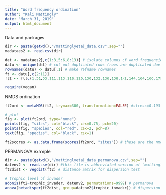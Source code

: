 ```yaml
---
title: "Word frequency ordination"
author: "Kali Mattingly"
date: "March 31, 2019"
output: html_document
---
```



Data and packages
```r
dir <- paste(getwd(),"/mattinglyetal_data.csv",sep="")
madataes2 <- read.csv(dir)

dat <- madataes2[,c(1:3,5:6,8:13)] # isolate columns of word frequencies that will be included in ordination
datu <- unique(dat) # cut out duplicated rows (rows are duplicated due to multiple effect sizes per paper)
rownames(datu) <- datu[,1] # make refname rownames
ft <- datu[,c(2:11)]
ft2 <- ft[c(1:51,53:111,113:118,120:130,132:136,138:142,144:164,166:179,181:202),] # remove papers where words do not appear (because ordination cannot handle all-zero observations for a row): trometer (180), shurin (165), pace (143), nalepa (137), meyerson (131), lozano (119), leroy (112), driver (52)

require(vegan)
```


NMDS ordination
```r
ft2ord <- metaMDS(ft2, trymax=300, transformation=FALSE) #stress=0.193

# plot
fig <- plot(ft2ord, type="none")
points(fig, "sites", col="black", cex=0.75, pch=20)
points(fig, "species", col="red", cex=2, pch=8)
text(fig, "species", col="black", cex=1)

ft2scores <- as.data.frame(scores(ft2ord, "sites")) # these are the nmds scores analyzed for random forest. The scores from the original run are written as columns in `mattinglyetal_data.csv`
```


PERMANOVA example
```r
dir <- paste(getwd(),"/mattinglyetal_data_permanova.csv",sep="")
datenv2 <- read.csv(dir) #this file is abbreviated version of `mattinglyetal_data.csv` that has one row for each paper (so cannot have multiple species or effect sizes per paper, etc.). Also must not have the rows for the 8 papers w/ 0 words.
ft2dist <- vegdist(ft2) # distance matrix for dispersion test

# trophic level of invader
adonis(ft2~trophic_invader, datenv2, permutations=9999) # permanova 
anova(betadisper(ft2dist, group=datenv2$trophic_invader)) # dispersion test
```

